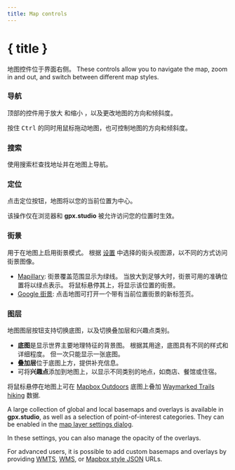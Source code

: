 ```yaml
---
title: Map controls
---
```


<script>
</script>

# { title }

地图控件位于界面右侧。
These controls allow you to navigate the map, zoom in and out, and switch between different map styles.

### <Diff size="16" class="inline-block" style="margin-bottom: 2px" /> 导航

顶部的控件用于放大 <Plus size="16" class="inline-block" style="margin-bottom: 2px" /> 和缩小 <Minus size="16" class="inline-block" style="margin-bottom: 2px" />，以及更改地图的方向和倾斜度<Compass size="16" class="inline-block" style="margin-bottom: 2px" />。

<DocsNote>

按住 <kbd>Ctrl</kbd> 的同时用鼠标拖动地图，也可控制地图的方向和倾斜度。

</DocsNote>

### <Search size="16" class="inline-block" style="margin-bottom: 2px" /> 搜索

使用搜索栏查找地址并在地图上导航。

### <LocateFixed size="16" class="inline-block" style="margin-bottom: 2px" /> 定位

点击定位按钮，地图将以您的当前位置为中心。

<DocsNote>

该操作仅在浏览器和 <b>gpx.studio</b> 被允许访问您的位置时生效。

</DocsNote>

### <PersonStanding size="16" class="inline-block" style="margin-bottom: 2px" /> 街景

用于在地图上启用街景模式。
根据 [设置](./menu/settings) 中选择的街头视图源，以不同的方式访问街景图像。

- <a href="https://www.mapillary.com/" target="_blank">Mapillary</a>: 街景覆盖范围显示为绿线。 当放大到足够大时，街景可用的准确位置将以绿点表示。 将鼠标悬停其上，将显示该位置的街景。
- <a href="https://www.google.com/streetview/" target="_blank">Google 街景</a>: 点击地图可打开一个带有当前位置街景的新标签页。

### <Layers size="16" class="inline-block" style="margin-bottom: 2px" /> 图层

地图图层按钮支持切换底图，以及切换叠加层和兴趣点类别。

- **底图**是显示世界主要地理特征的背景图。
  根据其用途，底图具有不同的样式和详细程度。
  但一次只能显示一张底图。
- **叠加层**位于底图上方，提供补充信息。
- 可将**兴趣点**添加到地图上，以显示不同类别的地点，如商店、餐馆或住宿。

<div class="flex flex-col items-center">
    <DocsLayers />
    <span class="text-sm text-center mt-2">
        将鼠标悬停在地图上可在 <a href="https://www.mapbox.com/maps/outdoors" target="_blank">Mapbox Outdoors</a> 底图上叠加 <a href="https://hiking.waymarkedtrails.org" target="_blank">Waymarked Trails hiking</a> 数据.
    </span>
</div>

A large collection of global and local basemaps and overlays is available in **gpx.studio**, as well as a selection of point-of-interest categories.
They can be enabled in the [map layer settings dialog](./menu/settings).

In these settings, you can also manage the opacity of the overlays.

For advanced users, it is possible to add custom basemaps and overlays by providing <a href="https://en.wikipedia.org/wiki/Web_Map_Tile_Service" target="_blank">WMTS</a>, <a href="https://en.wikipedia.org/wiki/Web_Map_Service" target="_blank">WMS</a>, or <a href="https://docs.mapbox.com/help/glossary/style/" target="_blank">Mapbox style JSON</a> URLs.
